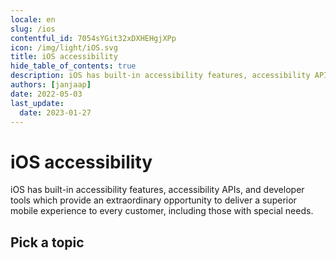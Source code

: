 ```yaml
---
locale: en
slug: /ios
contentful_id: 7054sYGit32xDXHEHgjXPp
icon: /img/light/iOS.svg
title: iOS accessibility
hide_table_of_contents: true
description: iOS has built-in accessibility features, accessibility APIs, and developer tools which provide an extraordinary opportunity to deliver a superior mobile experience to every user, including those with disabilities.
authors: [janjaap]
date: 2022-05-03
last_update:
  date: 2023-01-27
---
```


# iOS accessibility

iOS has built-in accessibility features, accessibility APIs, and developer tools which provide an extraordinary opportunity to deliver a superior mobile experience to every customer, including those with special needs.

## Pick a topic

<LinkList title="List of iOS accessibility topics" isHighlighted={true}>
  <LinkListItem
    url="/en/docs/ios/samples"
    title="Browse iOS code samples"
    label="iOS accessibility code samples"
    description="Browse code samples to learn how to build more accessible iOS apps."
    image="/img/light/code.svg"
    alt="Code icon"
  />
  <LinkListItem
    url="/en/docs/ios/features"
    title="Learn about iOS accessibility features"
    label="iOS accessibility features"
    description="Learn about the accessibility features that are offered by iOS."
    image="/img/light/features.svg"
    alt="Features icon"
  />
</LinkList>
